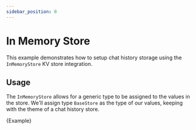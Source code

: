 ```yaml
---
sidebar_position: 0
---
```


# In Memory Store

This example demonstrates how to setup chat history storage using the `InMemoryStore` KV store integration.

## Usage

The `InMemoryStore` allows for a generic type to be assigned to the values in the store.
We'll assign type `BaseStore` as the type of our values, keeping with the theme of a chat history store.


<CodeBlock language="typescript">{Example}</CodeBlock>
